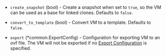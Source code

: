 <!-- Code generated from the comments of the Config struct in builder/vsphere/clone/config.go; DO NOT EDIT MANUALLY -->

-   `create_snapshot` (bool) - Create a snapshot when set to `true`, so the VM can be used as a base
    for linked clones. Defaults to `false`.
    
-   `convert_to_template` (bool) - Convert VM to a template. Defaults to `false`.
    
-   `export` (\*common.ExportConfig) - Configuration for exporting VM to an ovf file.
    The VM will not be exported if no [Export Configuration](#export-configuration) is specified.
    